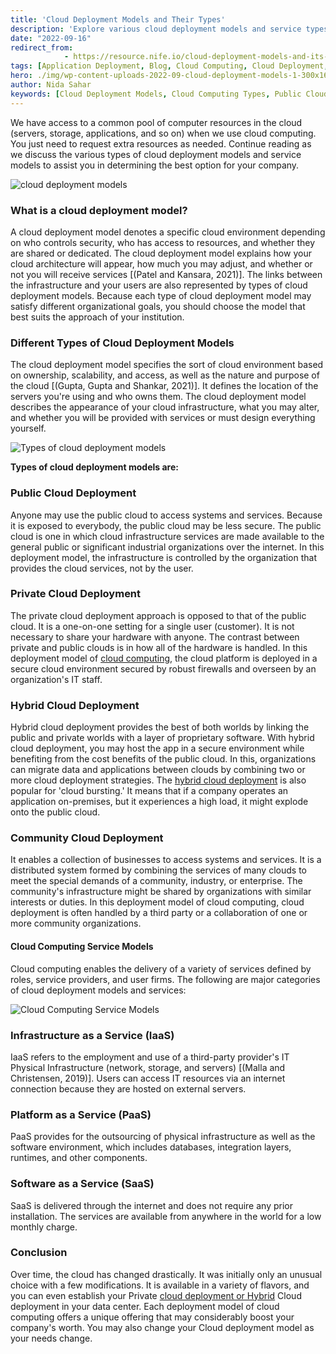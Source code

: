 ```yaml
---
title: 'Cloud Deployment Models and Their Types'
description: 'Explore various cloud deployment models and service types to determine the best option for your organizations needs. Learn about public, private, hybrid, and community cloud deployment models, and discover the major cloud computing service models such as IaaS, PaaS, and SaaS.'
date: "2022-09-16"
redirect_from: 
            - https://resource.nife.io/cloud-deployment-models-and-its-types/
tags: [Application Deployment, Blog, Cloud Computing, Cloud Deployment, Deployment]
hero: ./img/wp-content-uploads-2022-09-cloud-deployment-models-1-300x169.jpg
author: Nida Sahar
keywords: [Cloud Deployment Models, Cloud Computing Types, Public Cloud, Private Cloud, Hybrid Cloud, Community Cloud, IaaS, PaaS, SaaS]
---
```


We have access to a common pool of computer resources in the cloud (servers, storage, applications, and so on) when we use cloud computing. You just need to request extra resources as needed. Continue reading as we discuss the various types of cloud deployment models and service models to assist you in determining the best option for your company.

![cloud deployment models](https://raw.githubusercontent.com/nifetency/nife-blog-content/main/blog/img/cloud-deployment-models-1-768x432.jpg)
<br/>



### What is a cloud deployment model?

A cloud deployment model denotes a specific cloud environment depending on who controls security, who has access to resources, and whether they are shared or dedicated. The cloud deployment model explains how your cloud architecture will appear, how much you may adjust, and whether or not you will receive services [(Patel and Kansara, 2021)]. The links between the infrastructure and your users are also represented by types of cloud deployment models. Because each type of cloud deployment model may satisfy different organizational goals, you should choose the model that best suits the approach of your institution.

### Different Types of Cloud Deployment Models

The cloud deployment model specifies the sort of cloud environment based on ownership, scalability, and access, as well as the nature and purpose of the cloud [(Gupta, Gupta and Shankar, 2021)]. It defines the location of the servers you're using and who owns them. The cloud deployment model describes the appearance of your cloud infrastructure, what you may alter, and whether you will be provided with services or must design everything yourself.

![Types of cloud deployment models](https://raw.githubusercontent.com/nifetency/nife-blog-content/main/blog/img/Types-of-cloud-deployment-models-768x311.jpg)
<br/>



**Types of cloud deployment models are:**

### Public Cloud Deployment

Anyone may use the public cloud to access systems and services. Because it is exposed to everybody, the public cloud may be less secure. The public cloud is one in which cloud infrastructure services are made available to the general public or significant industrial organizations over the internet. In this deployment model, the infrastructure is controlled by the organization that provides the cloud services, not by the user.

### Private Cloud Deployment

The private cloud deployment approach is opposed to that of the public cloud. It is a one-on-one setting for a single user (customer). It is not necessary to share your hardware with anyone. The contrast between private and public clouds is in how all of the hardware is handled. In this deployment model of [cloud computing](/blog/five-essential-characteristics-of-hybrid-cloud-computing/), the cloud platform is deployed in a secure cloud environment secured by robust firewalls and overseen by an organization's IT staff.

### Hybrid Cloud Deployment

Hybrid cloud deployment provides the best of both worlds by linking the public and private worlds with a layer of proprietary software. With hybrid cloud deployment, you may host the app in a secure environment while benefiting from the cost benefits of the public cloud. In this, organizations can migrate data and applications between clouds by combining two or more cloud deployment strategies. The [hybrid cloud deployment](/blog/hybrid-cloud-deployment/) is also popular for 'cloud bursting.' It means that if a company operates an application on-premises, but it experiences a high load, it might explode onto the public cloud.

### Community Cloud Deployment

It enables a collection of businesses to access systems and services. It is a distributed system formed by combining the services of many clouds to meet the special demands of a community, industry, or enterprise. The community's infrastructure might be shared by organizations with similar interests or duties. In this deployment model of cloud computing, cloud deployment is often handled by a third party or a collaboration of one or more community organizations.

#### Cloud Computing Service Models

Cloud computing enables the delivery of a variety of services defined by roles, service providers, and user firms. The following are major categories of cloud deployment models and services:

![Cloud Computing Service Models](https://raw.githubusercontent.com/nifetency/nife-blog-content/main/blog/img/Cloud-Computing-Service-Models-768x379.jpg)
<br/>



### Infrastructure as a Service (IaaS)

IaaS refers to the employment and use of a third-party provider's IT Physical Infrastructure (network, storage, and servers) [(Malla and Christensen, 2019)]. Users can access IT resources via an internet connection because they are hosted on external servers.

### Platform as a Service (PaaS)

PaaS provides for the outsourcing of physical infrastructure as well as the software environment, which includes databases, integration layers, runtimes, and other components.

### Software as a Service (SaaS)

SaaS is delivered through the internet and does not require any prior installation. The services are available from anywhere in the world for a low monthly charge.

### Conclusion

Over time, the cloud has changed drastically. It was initially only an unusual choice with a few modifications. It is available in a variety of flavors, and you can even establish your Private [cloud deployment or Hybrid](/blog/why-hybrid-cloud-an-overview-of-the-top-benefits-of-hybrid/) Cloud deployment in your data center. Each deployment model of cloud computing offers a unique offering that may considerably boost your company's worth. You may also change your Cloud deployment model as your needs change.
